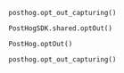 <MultiLanguage>

```js-web
posthog.opt_out_capturing()
```

```ios_swift        
PostHogSDK.shared.optOut()
```

```android
PostHog.optOut()
```

```react-native
posthog.opt_out_capturing()
```

</MultiLanguage> 